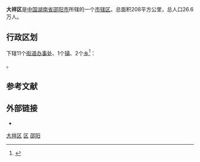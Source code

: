 {{Infobox China County
|Belong = [[湖南省|湖南省]][[邵阳市|邵阳市]]
}}
'''大祥区'''是[[中国|中国]][[湖南省|湖南省]][[邵阳市|邵阳市]]所辖的一个[[市辖区|市辖区]]。总面积208平方公里，总人口26.6万人。

== 行政区划 ==
{{PAGENAMEBASE}}下辖11个[[街道办事处|街道办事处]]、1个[[行政建制镇|镇]]、2个[[乡_(中华人民共和国)|乡]]<ref>{{PRC admin/ref sgc|43/05/03}}</ref>：

{{PRC admin/children|43/05/03}}。

== 参考文献 ==
{{Wikisource|国务院关于同意湖南省调整邵阳市市辖区行政区划的批复}}
{{reflist}}

== 外部链接 ==
* {{Official website|http://www.dxzc.gov.cn/|name=邵阳市大祥区人民政府}}

{{邵阳市大祥区行政区划}}
{{邵阳市行政区划}}
{{湖南行政区划}}

[[Category:大祥区|]]
[[Category:邵阳区县市|区]]
[[Category:湖南市辖区|邵阳]]